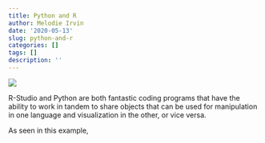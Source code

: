 ```yaml
---
title: Python and R
author: Melodie Irvin
date: '2020-05-13'
slug: python-and-r
categories: []
tags: []
description: ''
---
```

![](/blog/2020-05-13-python-and-r_files/rockem.png)

R-Studio and Python are both fantastic coding programs that have the ability to work in tandem to share objects that can be used for manipulation in one language and visualization in the other, or vice versa.

As seen in this example, 
